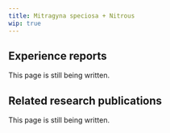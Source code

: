 ---
title: Mitragyna speciosa + Nitrous
wip: true
---

## Experience reports

This page is still being written.

## Related research publications

This page is still being written.

